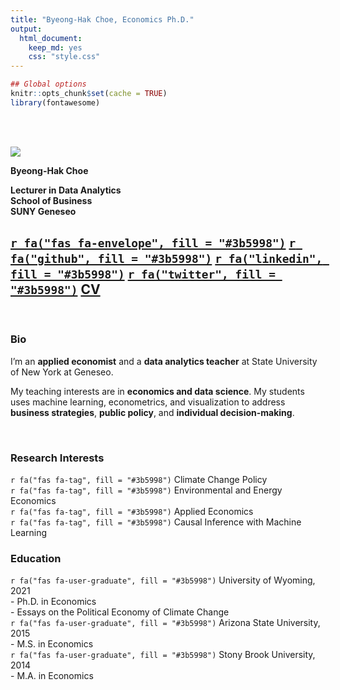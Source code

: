 ```yaml
---
title: "Byeong-Hak Choe, Economics Ph.D."
output:
  html_document:
    keep_md: yes
    css: "style.css"
---
```

```r
## Global options
knitr::opts_chunk$set(cache = TRUE)
library(fontawesome)
```


<br><br>

<div class="column-left">

<div class="image-cropper">
  <img src="img/bchoe2020.png"  />
</div>


**Byeong-Hak Choe**

<div class="hLine"></div>

**Lecturer in Data Analytics**<br>
**School of Business**<br>
**SUNY Geneseo** 

<h2>
[`r fa("fas fa-envelope", fill = "#3b5998")`](mailto: bchoe@geneseo.edu){target="_blank"} [`r fa("github", fill = "#3b5998")`](https://github.com/bcecon){target="_blank"} [`r fa("linkedin", fill = "#3b5998")`](https://www.linkedin.com/in/byeong-hak-choe-28471172){target="_blank"} [`r fa("twitter", fill = "#3b5998")`](https://twitter.com/climate_econ){target="_blank"} [**CV**](choe_cv.pdf){target="_blank"}
</h2>

<br>

</div>



<div class="column-center">


<div class="verticalLine"></div>

</div>


<div class="column-right">


### Bio

<div class="br2"></div>


I'm an **applied economist** and a **data analytics teacher** at State University of New York at Geneseo.

<!-- <div class="br2"></div> -->

<!-- My research interest lies in **causal inference** with **machine learning**, **climate change**, and **the environment**.  -->

<div class="br2"></div>

My teaching interests are in **economics and data science**. My students uses machine learning, econometrics, and visualization to address **business strategies**, **public policy**, and **individual decision-making**.

<br>

<div class="column-left2"> 
### Research Interests
`r fa("fas fa-tag", fill = "#3b5998")` Climate Change Policy<br>
`r fa("fas fa-tag", fill = "#3b5998")` Environmental and Energy Economics<br>
`r fa("fas fa-tag", fill = "#3b5998")` Applied Economics<br>
`r fa("fas fa-tag", fill = "#3b5998")` Causal Inference with Machine Learning
</div>

<div class="column-center2">
</div>

<div class="column-right2">
### Education
`r fa("fas fa-user-graduate", fill = "#3b5998")` University of Wyoming, 2021<br>
  - Ph.D. in Economics<br>
  - Essays on the Political Economy of Climate Change<br>
`r fa("fas fa-user-graduate", fill = "#3b5998")` Arizona State University, 2015<br>
  - M.S. in Economics<br> 
`r fa("fas fa-user-graduate", fill = "#3b5998")` Stony Brook University, 2014<br>
  - M.A. in Economics<br> 
</div>

</div>

